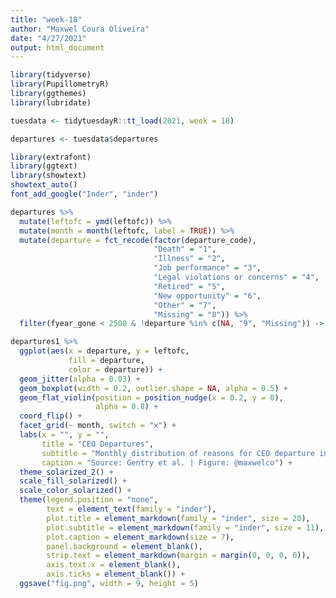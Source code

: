```yaml
---
title: "week-18"
author: "Maxwel Coura Oliveira"
date: "4/27/2021"
output: html_document
---
```



```r
library(tidyverse)
library(PupillometryR)
library(ggthemes)
library(lubridate)
```


```r
tuesdata <- tidytuesdayR::tt_load(2021, week = 18)
```

```r
departures <- tuesdata$departures
```



```r
library(extrafont)
library(ggtext)
library(showtext)
showtext_auto()
font_add_google("Inder", "inder") 
```



```r
departures %>%
  mutate(leftofc = ymd(leftofc)) %>% 
  mutate(month = month(leftofc, label = TRUE)) %>% 
  mutate(departure = fct_recode(factor(departure_code),
                                "Death" = "1",
                                "Illness" = "2",
                                "Job performance" = "3",
                                "Legal violations or concerns" = "4",
                                "Retired" = "5",
                                "New opportunity" = "6",
                                "Other" = "7",
                                "Missing" = "8")) %>% 
  filter(fyear_gone < 2500 & !departure %in% c(NA, "9", "Missing")) -> departures1
```


```r
departures1 %>% 
  ggplot(aes(x = departure, y = leftofc, 
             fill = departure, 
             color = departure)) +
  geom_jitter(alpha = 0.03) +
  geom_boxplot(width = 0.2, outlier.shape = NA, alpha = 0.5) +
  geom_flat_violin(position = position_nudge(x = 0.2, y = 0), 
                   alpha = 0.8) +
  coord_flip() +
  facet_grid(~ month, switch = "x") +
  labs(x = "", y = "",
       title = "CEO Departures",
       subtitle = "Monthly distribution of reasons for CEO departure in S&P 1500 firms from 1980 through 2021",
       caption = "Source: Gentry et al. | Figure: @maxwelco") +
  theme_solarized_2() +
  scale_fill_solarized() +
  scale_color_solarized() +
  theme(legend.position = "none",
        text = element_text(family = "inder"),
        plot.title = element_markdown(family = "inder", size = 20),
        plot.subtitle = element_markdown(family = "inder", size = 11),
        plot.caption = element_markdown(size = 7),
        panel.background = element_blank(),
        strip.text = element_markdown(margin = margin(0, 0, 0, 0)),
        axis.text.x = element_blank(),
        axis.ticks = element_blank()) +
  ggsave("fig.png", width = 9, height = 5)
```






